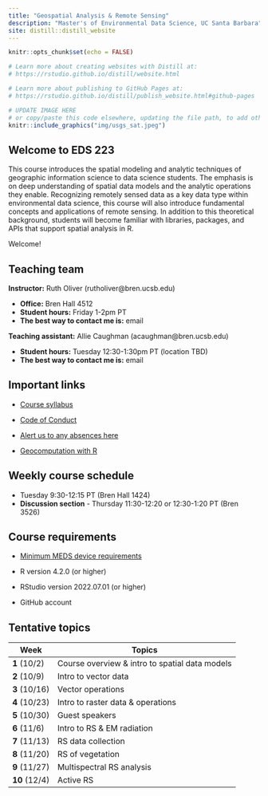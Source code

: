 ```yaml
---
title: "Geospatial Analysis & Remote Sensing"
description: "Master's of Environmental Data Science, UC Santa Barbara"
site: distill::distill_website
---
```


```r
knitr::opts_chunk$set(echo = FALSE)

# Learn more about creating websites with Distill at:
# https://rstudio.github.io/distill/website.html

# Learn more about publishing to GitHub Pages at:
# https://rstudio.github.io/distill/publish_website.html#github-pages

```

```r

# UPDATE IMAGE HERE 
# or copy/paste this code elsewhere, updating the file path, to add other images to your site!
knitr::include_graphics("img/usgs_sat.jpeg")
```

## Welcome to EDS 223

This course introduces the spatial modeling and analytic techniques of geographic information science to data science students. The emphasis is on deep understanding of spatial data models and the analytic operations they enable. Recognizing remotely sensed data as a key data type within environmental data science, this course will also introduce fundamental concepts and applications of remote sensing. In addition to this theoretical background, students will become familiar with libraries, packages, and APIs that support spatial analysis in R.

Welcome!

## Teaching team

**Instructor:** Ruth Oliver (rutholiver\@bren.ucsb.edu)

-   **Office:** Bren Hall 4512
-   **Student hours:** Friday 1-2pm PT
-   **The best way to contact me is:** email

**Teaching assistant:** Allie Caughman (acaughman\@bren.ucsb.edu)

-   **Student hours:** Tuesday 12:30-1:30pm PT (location TBD)
-   **The best way to contact me is:** email

## Important links

-   [Course syllabus](syllabus.pdf)

-   [Code of Conduct](https://www.sa.ucsb.edu/regulations/student-conduct-code/student-conduct-code)
-   [Alert us to any absences here](https://forms.gle/vkEHMsRn486WuATH8)

-   [Geocomputation with R](https://geocompr.robinlovelace.net/index.html)


## Weekly course schedule

-   Tuesday 9:30-12:15 PT (Bren Hall 1424)
-   **Discussion section** - Thursday 11:30-12:20 or 12:30-1:20 PT (Bren 3526)


## Course requirements

-   [Minimum MEDS device requirements](https://ucsb-meds.github.io/computer_reqs.html)

-   R version 4.2.0 (or higher)

-   RStudio version 2022.07.01 (or higher)

-   GitHub account


## Tentative topics

| Week | Topics         |
|------|----------------| 
| **1** (10/2) | Course overview & intro to spatial data models| 
| **2** (10/9) | Intro to vector data|
| **3** (10/16) | Vector operations | 
| **4** (10/23) | Intro to raster data & operations|
| **5** (10/30) | Guest speakers|
| **6** (11/6) | Intro to RS & EM radiation| 
| **7** (11/13)  | RS data collection |
| **8** (11/20) | RS of vegetation|
| **9** (11/27) | Multispectral RS analysis|
| **10** (12/4) | Active RS |
